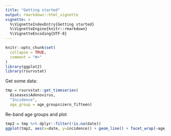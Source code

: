 ```yaml
---
title: "Getting started"
output: rmarkdown::html_vignette
vignette: >
  %\VignetteIndexEntry{Getting started}
  %\VignetteEngine{knitr::rmarkdown}
  %\VignetteEncoding{UTF-8}
---
```


```r
knitr::opts_chunk$set(
  collapse = TRUE,
  comment = "#>"
)
library(ggplot2)
library(rsurvstat)
```

Get some data:

```r
tmp = rsurvstat::get_timeseries(
  diseases$Adenovirus, 
  "Incidence", 
  age_group = age_groups$zero_fifteen)
```

Re-band age groups and plot

```r

tmp2 = tmp %>% dplyr::filter(!is.na(date))
ggplot(tmp2, aes(x=date, y=incidence)) + geom_line() + facet_wrap(~age_cat)
  
```
